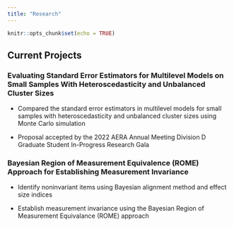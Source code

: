 ```yaml
---
title: "Research"
---
```


```r
knitr::opts_chunk$set(echo = TRUE)
```

## Current Projects

### Evaluating Standard Error Estimators for Multilevel Models on Small Samples With Heteroscedasticity and Unbalanced Cluster Sizes

- Compared the standard error estimators in multilevel models for small samples with heteroscedasticity and unbalanced cluster sizes using Monte Carlo simulation

- Proposal accepted by the 2022 AERA Annual Meeting Division D Graduate Student In-Progress Research Gala

### Bayesian Region of Measurement Equivalence (ROME) Approach for Establishing Measurement Invariance

- Identify noninvariant items using Bayesian alignment method and effect size indices

- Establish measurement invariance using the Bayesian Region of Measurement Equivalance (ROME) approach

